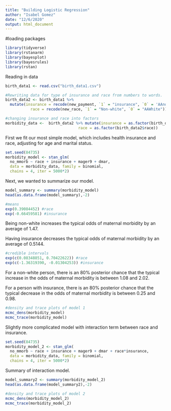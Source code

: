 ```yaml
---
title: "Building Logistic Regression"
author: "Isabel Gomez"
date: "12/6/2020"
output: html_document
---
```


#loading packages
```r
library(tidyverse)
library(rstanarm)
library(bayesplot)
library(bayesrules)
library(rstan)
```

Reading in data
```r
birth_data1 <- read.csv("birth_data1.csv")

```


```r
#Rewriting data for type of insurance and race from numbers to words. 
birth_data2 <- birth_data1 %>%
  mutate(insurance = recode(new_payment, `1` = "insurance", `0` = 'AAno insurance'), 
           race = recode(new_race, `1` = "Non-white", `0` = "AAWhite"))

#changing insurance and race into factors 
morbidity_data <-  birth_data2 %>% mutate(insurance = as.factor(birth_data2$insurance),
                                race = as.factor(birth_data2$race)) 
```



First we fit our most simple model, which includes health insurance and race, adjusting for age and marital status.
```r
set.seed(84735)
morbidity_model <- stan_glm(
  no_mmorb ~ race + insurance + mager9 + dmar, 
  data = morbidity_data, family = binomial,
  chains = 4, iter = 5000*2)
```

Next, we wanted to summarize our model.
```r
model_summary <- summary(morbidity_model)
head(as.data.frame(model_summary),-2)
```

```r
#means
exp(0.39084452) #race
exp(-0.66459581) #insurance
```

Being non-white increases the typical odds of maternal morbidity by an average of 1.47.

Having insurance decreases the typical odds of maternal morbidity by an average of 0.5144.

```r
#credible intervals
exp(c(0.08348851, 0.70422622)) #race
exp(c(-1.36319390, -0.01304253)) #insurance
```

For a non-white person, there is an 80% posterior chance that the typical increase in the odds of maternal morbidity is between 1.08 and 2.02.

For a person with insurance, there is an 80% posterior chance that the typical decrease in the odds of maternal morbidity is between 0.25 and 0.98.

```r
#density and trace plots of model 1
mcmc_dens(morbidity_model)
mcmc_trace(morbidity_model)
```

Slightly more complicated model with interaction term between race and insurance. 
```r
set.seed(84735)
morbidity_model_2 <- stan_glm(
  no_mmorb ~ race + insurance + mager9 + dmar + race*insurance, 
  data = morbidity_data, family = binomial,
  chains = 4, iter = 5000*2)
```

Summary of interaction model. 
```r
model_summary2 <- summary(morbidity_model_2)
head(as.data.frame(model_summary2),-2)
```

```r
#density and trace plots of model 2
mcmc_dens(morbidity_model_2)
mcmc_trace(morbidity_model_2)
```





